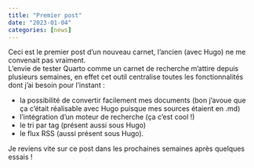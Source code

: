 ```yaml
---
title: "Premier post"
date: "2023-01-04"
categories: [news]
---
```


Ceci est le premier post d'un nouveau carnet, l'ancien (avec Hugo) ne me convenait pas vraiment.  
L'envie de tester Quarto comme un carnet de recherche m'attire depuis plusieurs semaines, en effet cet outil centralise toutes les fonctionnalités dont j'ai besoin pour l'instant : 

- la possibilité de convertir facilement mes documents (bon j'avoue que ça c'était réalisable avec Hugo puisque mes sources étaient en .md)
- l'intégration d'un moteur de recherche (ça c'est cool !)
- le tri par tag (présent aussi sous Hugo)
- le flux RSS (aussi présent sous Hugo).

Je reviens vite sur ce post dans les prochaines semaines après quelques essais !

